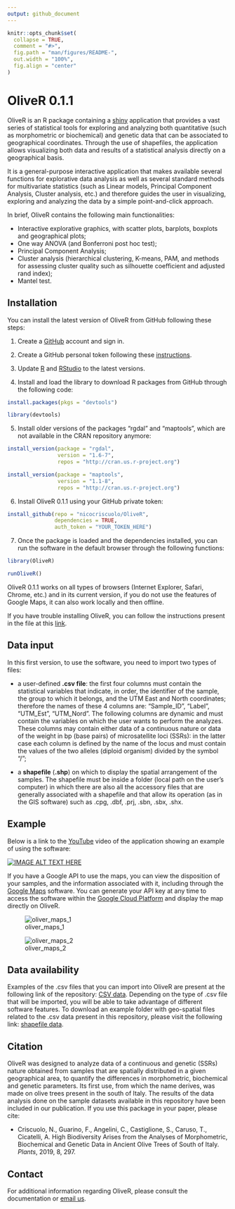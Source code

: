 ```yaml
---
output: github_document
---
```


<!-- README.md is generated from README.Rmd. Please edit that file -->

```r
knitr::opts_chunk$set(
  collapse = TRUE,
  comment = "#>",
  fig.path = "man/figures/README-",
  out.width = "100%",
  fig.align = "center"
)
```

# OliveR 0.1.1

OliveR is an R package containing a [shiny](https://shiny.rstudio.com) application that provides a vast series of statistical tools for exploring and analyzing both quantitative (such as morphometric or biochemical) and genetic data that can be associated to geographical coordinates. Through the use of shapefiles, the application allows visualizing both data and results of a statistical analysis directly on a geographical basis. 

It is a general-purpose interactive application that makes available several functions for explorative data analysis as well as several standard methods for multivariate statistics (such as Linear models, Principal Component Analysis, Cluster analysis, etc.) and therefore guides the user in visualizing, exploring and analyzing the data by a simple point-and-click approach.

In brief, OliveR contains the following main functionalities: 

-	Interactive explorative graphics, with scatter plots, barplots, boxplots and geographical plots;
-	One way ANOVA (and Bonferroni post hoc test);
-	Principal Component Analysis;
-	Cluster analysis (hierarchical clustering, K-means, PAM, and methods for assessing cluster quality such as silhouette coefficient and adjusted rand index);
- Mantel test.

## Installation

You can install the latest version of OliveR from GitHub following these steps:

1. Create a [GitHub](https://github.com) account and sign in.

2. Create a GitHub personal token following these [instructions](https://docs.github.com/en/authentication/keeping-your-account-and-data-secure/managing-your-personal-access-tokens#creating-a-personal-access-token-classic).

3. Update [R](https://cran.r-project.org/bin/macosx/) and [RStudio](https://posit.co/download/rstudio-desktop/) to the latest versions.

4. Install and load the library to download R packages from GitHub through the following code:

``` r
install.packages(pkgs = "devtools")

library(devtools)
```

5. Install older versions of the packages "rgdal" and "maptools", which are not available in the CRAN repository anymore:

``` r
install_version(package = "rgdal",
                version = "1.6-7",
                repos = "http://cran.us.r-project.org")

install_version(package = "maptools",
                version = "1.1-8",
                repos = "http://cran.us.r-project.org")
```

6. Install OliveR 0.1.1 using your GitHub private token:

``` r
install_github(repo = "nicocriscuolo/OliveR",
               dependencies = TRUE,
               auth_token = "YOUR_TOKEN_HERE")
```

7. Once the package is loaded and the dependencies installed, you can run the software in the default browser through the following functions:

``` r
library(OliveR)

runOliveR()
```

OliveR 0.1.1 works on all types of browsers (Internet Explorer, Safari, Chrome, etc.) and in its current version, if you do not use the features of Google Maps, it can also work locally and then offline.

If you have trouble installing OliveR, you can follow the instructions present in the file at this [link](https://github.com/nicocriscuolo/OliveR/blob/master/inst/Instructions_install_OliveR.txt).

## Data input

In this first version, to use the software, you need to import two types of files:

- a user-defined **.csv file**: the first four columns must contain the statistical variables that indicate, in order, the identifier of the sample, the group to which it belongs, and the UTM East and North coordinates; therefore the names of these 4 columns are: "Sample_ID", "Label", "UTM_Est", "UTM_Nord". The following columns are dynamic and must contain the variables on which the user wants to perform the analyzes. These columns may contain either data of a continuous nature or data of the weight in bp (base pairs) of microsatellite loci (SSRs): in the latter case each column is defined by the name of the locus and must contain the values of the two alleles (diploid organism) divided by the symbol "/";

- a **shapefile** (**.shp**) on which to display the spatial arrangement of the samples. The shapefile must be inside a folder (local path on the user's computer) in which there are also all the accessory files that are generally associated with a shapefile and that allow its operation (as in the GIS software) such as .cpg, .dbf, .prj, .sbn, .sbx, .shx.

## Example

Below is a link to the [YouTube](http://www.youtube.com/watch?v=WdUzk_eZjXU) video of the application showing an example of using the software:

[![IMAGE ALT TEXT HERE](http://img.youtube.com/vi/WdUzk_eZjXU/0.jpg)](http://www.youtube.com/watch?v=WdUzk_eZjXU)

If you have a Google API to use the maps, you can view the disposition of your samples, and the information associated with it, including through the [Google Maps](https://www.google.com/maps) software. You can generate your API key at any time to access the software within the [Google Cloud Platform](https://cloud.google.com) and display the map directly on OliveR.

![oliver_maps_1](https://user-images.githubusercontent.com/35098432/44960136-3049cc80-aefa-11e8-9bf8-b3641b1d6e04.jpg)

![oliver_maps_2](https://user-images.githubusercontent.com/35098432/44960248-1f01bf80-aefc-11e8-8fd4-3acb9c9c9bba.jpg)

## Data availability

Examples of the .csv files that you can import into OliveR are present at the following link of the repository: [CSV data](https://github.com/nicocriscuolo/OliveR/tree/master/inst/CSV_data). Depending on the type of .csv file that will be imported, you will be able to take advantage of different software features. To download an example folder with geo-spatial files related to the .csv data present in this repository, please visit the following link: [shapefile data](https://github.com/nicocriscuolo/OliveR/tree/master/inst/shpefile_data).

## Citation

OliveR was designed to analyze data of a continuous and genetic (SSRs) nature obtained from samples that are spatially distributed in a given geographical area, to quantify the differences in morphometric, biochemical and genetic parameters. Its first use, from which the name derives, was made on olive trees present in the south of Italy. The results of the data analysis done on the sample datasets available in this repository have been included in our publication. If you use this package in your paper, please cite:

- Criscuolo, N., Guarino, F., Angelini, C., Castiglione, S., Caruso, T., Cicatelli, A. High Biodiversity Arises from the Analyses of Morphometric, Biochemical and Genetic Data in Ancient Olive Trees of South of Italy. *Plants*, 2019, 8, 297.

## Contact

For additional information regarding OliveR, please consult the documentation or [email us](mailto:nico.criscuolo981@gmail.com).
